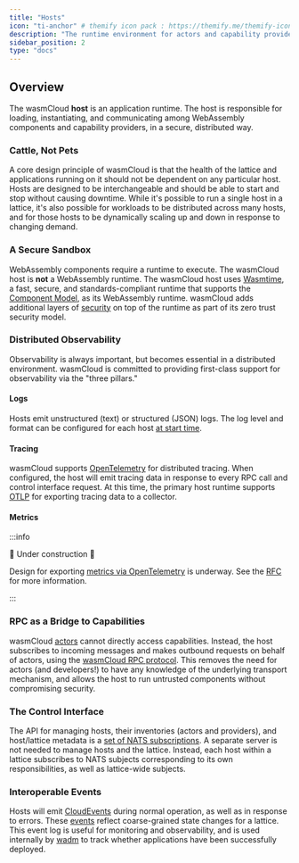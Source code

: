```yaml
---
title: "Hosts"
icon: "ti-anchor" # themify icon pack : https://themify.me/themify-icons
description: "The runtime environment for actors and capability providers"
sidebar_position: 2
type: "docs"
---
```


## Overview

The wasmCloud **host** is an application runtime. The host is responsible for loading, instantiating, and communicating among WebAssembly components and capability providers, in a secure, distributed way.

### Cattle, Not Pets

A core design principle of wasmCloud is that the health of the lattice and applications running on it should not be dependent on any particular host. Hosts are designed to be interchangeable and should be able to start and stop without causing downtime. While it's possible to run a single host in a lattice, it's also possible for workloads to be distributed across many hosts, and for those hosts to be dynamically scaling up and down in response to changing demand.

### A Secure Sandbox

WebAssembly components require a runtime to execute. The wasmCloud host is **not** a WebAssembly runtime. The wasmCloud host uses [Wasmtime](https://github.com/bytecodealliance/wasmtime), a fast, secure, and standards-compliant runtime that supports the [Component Model](https://github.com/WebAssembly/component-model), as its WebAssembly runtime. wasmCloud adds additional layers of [security](/docs/hosts/security) on top of the runtime as part of its zero trust security model.

### Distributed Observability

Observability is always important, but becomes essential in a distributed environment. wasmCloud is committed to providing first-class support for observability via the "three pillars."

#### Logs

Hosts emit unstructured (text) or structured (JSON) logs. The log level and format can be configured for each host [at start time](/docs/reference/host-config.md).

#### Tracing

wasmCloud supports [OpenTelemetry](https://opentelemetry.io/) for distributed tracing. When configured, the host will emit tracing data in response to every RPC call and control interface request. At this time, the primary host runtime supports [OTLP](https://opentelemetry.io/docs/specs/otlp/) for exporting tracing data to a collector.

#### Metrics

:::info

🚧 Under construction 🚧

Design for exporting [metrics via OpenTelemetry](https://opentelemetry.io/docs/specs/otel/metrics/) is underway. See the [RFC](https://github.com/wasmCloud/wasmCloud/issues/664) for more information.

:::

### RPC as a Bridge to Capabilities

wasmCloud [actors](/docs/concepts/actors) cannot directly access capabilities. Instead, the host subscribes to incoming messages and makes outbound requests on behalf of actors, using the [wasmCloud RPC protocol](/docs/hosts/lattice-protocols/rpc). This removes the need for actors (and developers!) to have any knowledge of the underlying transport mechanism, and allows the host to run untrusted components without compromising security.

### The Control Interface

The API for managing hosts, their inventories (actors and providers), and host/lattice metadata is a [set of NATS subscriptions](/docs/hosts/lattice-protocols/control-interface). A separate server is not needed to manage hosts and the lattice. Instead, each host within a lattice subscribes to NATS subjects corresponding to its own responsibilities, as well as lattice-wide subjects.

### Interoperable Events

Hosts will emit [CloudEvents](https://cloudevents.io/) during normal operation, as well as in response to errors. These [events](/docs/reference/cloud-event-list) reflect coarse-grained state changes for a lattice. This event log is useful for monitoring and observability, and is used internally by [wadm](/docs/category/declarative-application-deployment-wadm) to track whether applications have been successfully deployed.
